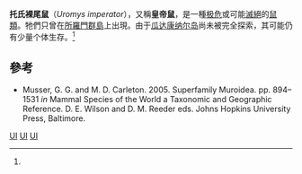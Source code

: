{{speciesbox
| status = PE
| status_system = IUCN3.1
| status_ref = <ref name=IUCN>{{IUCN2006|assessors=Gippoliti, S.|year=2002|id=22803|title=Uromys imperator|downloaded=2007-07-20}}</ref>
| genus = Uromys
| species = imperator
| authority = ([[Oldfield_Thomas|Thomas]], 1888)
| synonyms = 
}}

'''托氏裸尾鼠'''（''Uromys imperator''），又稱'''皇帝鼠'''，是一種[[极危|极危]]或可能[[滅絕|滅絕]]的[[鼠類|鼠類]]。牠們只曾在[[所羅門群島|所羅門群島]]上出現。由于[[瓜达康纳尔岛|瓜达康纳尔岛]]尚未被完全探索，其可能仍有少量个体生存。<ref name=IUCN/>

==參考==
*Musser, G. G. and M. D. Carleton. 2005. Superfamily Muroidea. pp. 894–1531 ''in'' Mammal Species of the World a Taxonomic and Geographic Reference. D. E. Wilson and D. M. Reeder eds. Johns Hopkins University Press, Baltimore.
{{reflist}}
{{Taxonbar|from=Q135155}}

[[Category:IUCN紅色名錄極危物種|UI]]
[[Category:大裸尾鼠屬|UI]]
[[Category:所羅門群島|UI]]